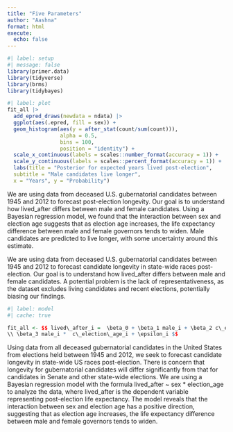 ```yaml
---
title: "Five Parameters"
author: "Aashna"
format: html
execute: 
  echo: false
---
```


```r
#| label: setup
#| message: false
library(primer.data)
library(tidyverse)
library(brms)
library(tidybayes)
```


```r
#| label: plot
fit_all |>
  add_epred_draws(newdata = ndata) |> 
  ggplot(aes(.epred, fill = sex)) +
  geom_histogram(aes(y = after_stat(count/sum(count))),
                 alpha = 0.5,
                 bins = 100,
                 position = "identity") +
  scale_x_continuous(labels = scales::number_format(accuracy = 1)) +
  scale_y_continuous(labels = scales::percent_format(accuracy = 1)) + 
  labs(title = "Posterior for expected years lived post-election", 
  subtitle = "Male candidates live longer", 
  x = "Years", y = "Probability")
```
We are using data from deceased U.S. gubernatorial candidates between 1945 and 2012 to forecast post-election longevity. Our goal is to understand how lived_after differs between male and female candidates. Using a Bayesian regression model, we found that the interaction between sex and election age suggests that as election age increases, the life expectancy difference between male and female governors tends to widen. Male candidates are predicted to live longer, with some uncertainty around this estimate.
 
We are using data from deceased U.S. gubernatorial candidates between 1945 and 2012 to forecast candidate longevity in state-wide races post-election. Our goal is to understand how lived_after differs between male and female candidates. A potential problem is the lack of representativeness, as the dataset excludes living candidates and recent elections, potentially biasing our findings.




```r
#| label: model
#| cache: true

fit_all <- $$ lived\_after_i =  \beta_0 + \beta_1 male_i + \beta_2 c\_election\_age_i + 
\\ \beta_3 male_i *  c\_election\_age_i + \epsilon_i $$
```


Using data from all deceased gubernatorial candidates in the United States from elections held between 1945 and 2012, we seek to forecast candidate longevity in state-wide US races post-election. There is concern that longevity for gubernatorial candidates will differ significantly from that for candidates in Senate and other state-wide elections. We are using a Bayesian regression model with the formula lived_after ~ sex * election_age to analyze the data, where lived_after is the dependent variable representing post-election life expectancy. The model reveals that the interaction between sex and election age has a positive direction, suggesting that as election age increases, the life expectancy difference between male and female governors tends to widen.







